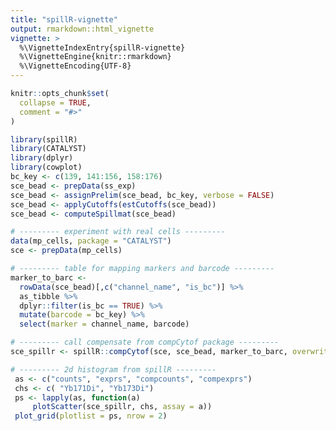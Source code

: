 ```yaml
---
title: "spillR-vignette"
output: rmarkdown::html_vignette
vignette: >
  %\VignetteIndexEntry{spillR-vignette}
  %\VignetteEngine{knitr::rmarkdown}
  %\VignetteEncoding{UTF-8}
---
```


```r
knitr::opts_chunk$set(
  collapse = TRUE,
  comment = "#>"
)
```

```r
library(spillR)
library(CATALYST)
library(dplyr)
library(cowplot)
bc_key <- c(139, 141:156, 158:176)
sce_bead <- prepData(ss_exp)
sce_bead <- assignPrelim(sce_bead, bc_key, verbose = FALSE)
sce_bead <- applyCutoffs(estCutoffs(sce_bead))
sce_bead <- computeSpillmat(sce_bead)

# --------- experiment with real cells ---------
data(mp_cells, package = "CATALYST")
sce <- prepData(mp_cells)

# --------- table for mapping markers and barcode ---------
marker_to_barc <- 
  rowData(sce_bead)[,c("channel_name", "is_bc")] %>%
  as_tibble %>%
  dplyr::filter(is_bc == TRUE) %>%
  mutate(barcode = bc_key) %>%
  select(marker = channel_name, barcode)

# --------- call compensate from compCytof package ---------
sce_spillr <- spillR::compCytof(sce, sce_bead, marker_to_barc, overwrite = FALSE)

# --------- 2d histogram from spillR ---------
 as <- c("counts", "exprs", "compcounts", "compexprs")
 chs <- c( "Yb171Di", "Yb173Di")
 ps <- lapply(as, function(a) 
     plotScatter(sce_spillr, chs, assay = a))
 plot_grid(plotlist = ps, nrow = 2)
```

